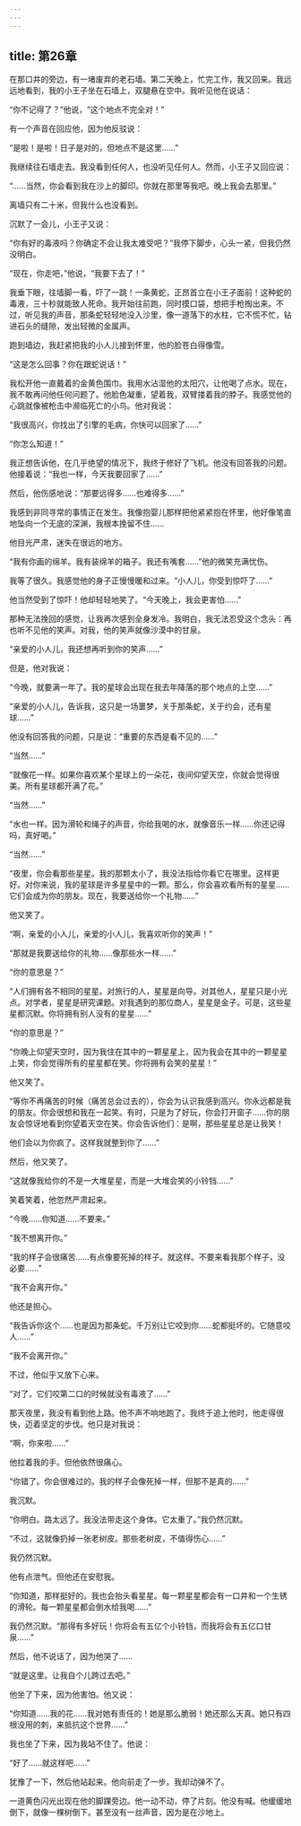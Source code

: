 ```yaml
---
---
---
```

title: 第26章
---

在那口井的旁边，有一堵废弃的老石墙。第二天晚上，忙完工作，我又回来。我远远地看到，我的小王子坐在石墙上，双腿悬在空中。我听见他在说话：

“你不记得了？”他说，“这个地点不完全对！”

有一个声音在回应他，因为他反驳说：

“是啦！是啦！日子是对的，但地点不是这里……”

我继续往石墙走去。我没看到任何人，也没听见任何人。然而，小王子又回应说：

“……当然，你会看到我在沙上的脚印。你就在那里等我吧。晚上我会去那里。”

离墙只有二十米，但我什么也没看到。

沉默了一会儿，小王子又说：

“你有好的毒液吗？你确定不会让我太难受吧？”我停下脚步，心头一紧，但我仍然没明白。



“现在，你走吧，”他说，“我要下去了！”

我垂下眼，往墙脚一看，吓了一跳！一条黄蛇，正昂首立在小王子面前！这种蛇的毒液，三十秒就能致人死命。我开始往前跑，同时摸口袋，想把手枪掏出来。不过，听见我的声音，那条蛇轻轻地没入沙里，像一道落下的水柱，它不慌不忙，钻进石头的缝隙，发出轻微的金属声。

跑到墙边，我赶紧把我的小人儿接到怀里，他的脸苍白得像雪。

“这是怎么回事？你在跟蛇说话！”

我松开他一直戴着的金黄色围巾。我用水沾湿他的太阳穴，让他喝了点水。现在，我不敢再问他任何问题了。他脸色凝重，望着我，双臂搂着我的脖子。我感觉他的心跳就像被枪击中濒临死亡的小鸟。他对我说：

“我很高兴，你找出了引擎的毛病，你快可以回家了……”

“你怎么知道！”

我正想告诉他，在几乎绝望的情况下，我终于修好了飞机。他没有回答我的问题。他接着说：“我也一样，今天我要回家了……”

然后，他伤感地说：“那要远得多……也难得多……”

我感到非同寻常的事情正在发生。我像抱婴儿那样把他紧紧抱在怀里，他好像笔直地坠向一个无底的深渊，我根本挽留不住……

他目光严肃，迷失在很远的地方。

“我有你画的绵羊。我有装绵羊的箱子。我还有嘴套……”他的微笑充满忧伤。

我等了很久。我感觉他的身子正慢慢暖和过来。“小人儿，你受到惊吓了……”

他当然受到了惊吓！他却轻轻地笑了。“今天晚上，我会更害怕……”

那种无法挽回的感觉，让我再次感到全身发冷。我明白，我无法忍受这个念头：再也听不见他的笑声。对我，他的笑声就像沙漠中的甘泉。

“亲爱的小人儿，我还想再听到你的笑声……”

但是，他对我说：

“今晚，就要满一年了。我的星球会出现在我去年降落的那个地点的上空……”

“亲爱的小人儿，告诉我，这只是一场噩梦，关于那条蛇，关于约会，还有星球……”

他没有回答我的问题，只是说：“重要的东西是看不见的……”

“当然……”

“就像花一样。如果你喜欢某个星球上的一朵花，夜间仰望天空，你就会觉得很美。所有星球都开满了花。”

“当然……”

“水也一样。因为滑轮和绳子的声音，你给我喝的水，就像音乐一样……你还记得吗，真好喝。”

“当然……”

“夜里，你会看那些星星。我的那颗太小了，我没法指给你看它在哪里。这样更好。对你来说，我的星球是许多星星中的一颗。那么，你会喜欢看所有的星星……它们会成为你的朋友。现在，我要送给你一个礼物……”

他又笑了。

“啊，亲爱的小人儿，亲爱的小人儿，我喜欢听你的笑声！”

“那就是我要送给你的礼物……像那些水一样……”

“你的意思是？”

“人们拥有各不相同的星星。对旅行的人，星星是向导。对其他人，星星只是小光点。对学者，星星是研究课题。对我遇到的那位商人，星星是金子。可是，这些星星都沉默。你将拥有别人没有的星星……”

“你的意思是？”

“你晚上仰望天空时，因为我住在其中的一颗星星上，因为我会在其中的一颗星星上笑，你会觉得所有的星星都在笑。你将拥有会笑的星星！”

他又笑了。

“等你不再痛苦的时候（痛苦总会过去的），你会为认识我感到高兴。你永远都是我的朋友。你会很想和我在一起笑。有时，只是为了好玩，你会打开窗子……你的朋友会惊讶地看到你望着天空在笑。你会告诉他们：是啊，那些星星总是让我笑！

他们会以为你疯了。这样我就整到你了……”

然后，他又笑了。

“这就像我给你的不是一大堆星星，而是一大堆会笑的小铃铛……”

笑着笑着，他忽然严肃起来。

“今晚……你知道……不要来。”

“我不想离开你。”

“我的样子会很痛苦……有点像要死掉的样子。就这样。不要来看我那个样子，没必要……”

“我不会离开你。”

他还是担心。

“我告诉你这个……也是因为那条蛇。千万别让它咬到你……蛇都挺坏的。它随意咬人……”

“我不会离开你。”

不过，他似乎又放下心来。

“对了，它们咬第二口的时候就没有毒液了……”

那天夜里，我没有看到他上路。他不声不响地跑了。我终于追上他时，他走得很快，迈着坚定的步伐。他只是对我说：

“啊，你来啦……”



他拉着我的手。但他依然很痛心。

“你错了。你会很难过的。我的样子会像死掉一样，但那不是真的……”

我沉默。

“你明白。路太远了。我没法带走这个身体。它太重了。”我仍然沉默。

“不过，这就像扔掉一张老树皮。那些老树皮，不值得伤心……”

我仍然沉默。



他有点泄气。但他还在安慰我。

“你知道，那样挺好的。我也会抬头看星星。每一颗星星都会有一口井和一个生锈的滑轮。每一颗星星都会倒水给我喝……”

我仍然沉默。“那得有多好玩！你将会有五亿个小铃铛，而我将会有五亿口甘泉……”

然后，他不说话了，因为他哭了……





“就是这里。让我自个儿跨过去吧。”

他坐了下来，因为他害怕。他又说：

“你知道……我的花……我对她有责任的！她是那么脆弱！她还那么天真。她只有四根没用的刺，来抵抗这个世界……”

我也坐了下来，因为我站不住了。他说：

“好了……就这样吧……”

犹豫了一下，然后他站起来。他向前走了一步。我却动弹不了。

一道黄色闪光出现在他的脚踝旁边。他一动不动，停了片刻。他没有喊。他缓缓地倒下，就像一棵树倒下。甚至没有一丝声音，因为是在沙地上。